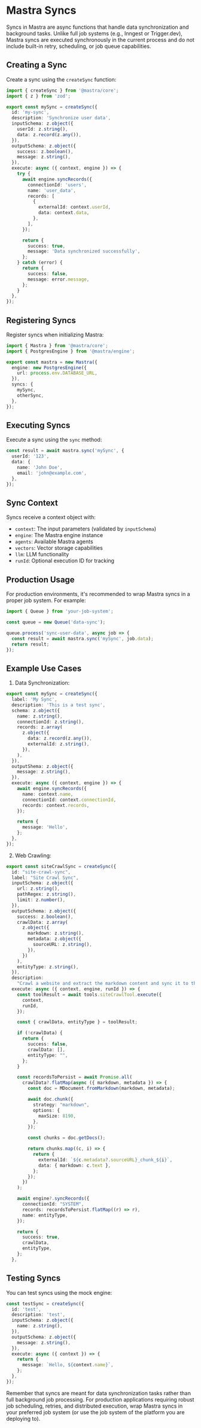 # Mastra Syncs

Syncs in Mastra are async functions that handle data synchronization and background tasks. Unlike full job systems (e.g., Inngest or Trigger.dev), Mastra syncs are executed synchronously in the current process and do not include built-in retry, scheduling, or job queue capabilities.

## Creating a Sync

Create a sync using the `createSync` function:

```typescript
import { createSync } from '@mastra/core';
import { z } from 'zod';

export const mySync = createSync({
  id: 'my-sync',
  description: 'Synchronize user data',
  inputSchema: z.object({
    userId: z.string(),
    data: z.record(z.any()),
  }),
  outputSchema: z.object({
    success: z.boolean(),
    message: z.string(),
  }),
  execute: async ({ context, engine }) => {
    try {
      await engine.syncRecords({
        connectionId: 'users',
        name: 'user_data',
        records: [
          {
            externalId: context.userId,
            data: context.data,
          },
        ],
      });

      return {
        success: true,
        message: 'Data synchronized successfully',
      };
    } catch (error) {
      return {
        success: false,
        message: error.message,
      };
    }
  },
});
```

## Registering Syncs

Register syncs when initializing Mastra:

```typescript
import { Mastra } from '@mastra/core';
import { PostgresEngine } from '@mastra/engine';

export const mastra = new Mastra({
  engine: new PostgresEngine({
    url: process.env.DATABASE_URL,
  }),
  syncs: {
    mySync,
    otherSync,
  },
});
```

## Executing Syncs

Execute a sync using the `sync` method:

```typescript
const result = await mastra.sync('mySync', {
  userId: '123',
  data: {
    name: 'John Doe',
    email: 'john@example.com',
  },
});
```

## Sync Context

Syncs receive a context object with:

- `context`: The input parameters (validated by `inputSchema`)
- `engine`: The Mastra engine instance
- `agents`: Available Mastra agents
- `vectors`: Vector storage capabilities
- `llm`: LLM functionality
- `runId`: Optional execution ID for tracking

## Production Usage

For production environments, it's recommended to wrap Mastra syncs in a proper job system. For example:

```typescript
import { Queue } from 'your-job-system';

const queue = new Queue('data-sync');

queue.process('sync-user-data', async job => {
  const result = await mastra.sync('mySync', job.data);
  return result;
});
```

## Example Use Cases

1. Data Synchronization:

```typescript filename="examples/vnext/src/mastra/syncs/index.ts"
export const mySync = createSync({
  label: 'My Sync',
  description: 'This is a test sync',
  schema: z.object({
    name: z.string(),
    connectionId: z.string(),
    records: z.array(
      z.object({
        data: z.record(z.any()),
        externalId: z.string(),
      }),
    ),
  }),
  outputShema: z.object({
    message: z.string(),
  }),
  execute: async ({ context, engine }) => {
    await engine.syncRecords({
      name: context.name,
      connectionId: context.connectionId,
      records: context.records,
    });

    return {
      message: 'Hello',
    };
  },
});
```

2. Web Crawling:

```typescript filename="examples/openapi-spec-writer/src/mastra/syncs/index.ts"
export const siteCrawlSync = createSync({
  id: "site-crawl-sync",
  label: "Site Crawl Sync",
  inputSchema: z.object({
    url: z.string(),
    pathRegex: z.string(),
    limit: z.number(),
  }),
  outputSchema: z.object({
    success: z.boolean(),
    crawlData: z.array(
      z.object({
        markdown: z.string(),
        metadata: z.object({
          sourceURL: z.string(),
        }),
      })
    ),
    entityType: z.string(),
  }),
  description:
    "Crawl a website and extract the markdown content and sync it to the database",
  execute: async ({ context, engine, runId }) => {
    const toolResult = await tools.siteCrawlTool.execute({
      context,
      runId,
    });

    const { crawlData, entityType } = toolResult;

    if (!crawlData) {
      return {
        success: false,
        crawlData: [],
        entityType: "",
      };
    }

    const recordsToPersist = await Promise.all(
      crawlData?.flatMap(async ({ markdown, metadata }) => {
        const doc = MDocument.fromMarkdown(markdown, metadata);

        await doc.chunk({
          strategy: "markdown",
          options: {
            maxSize: 8190,
          },
        });

        const chunks = doc.getDocs();

        return chunks.map((c, i) => {
          return {
            externalId: `${c.metadata?.sourceURL}_chunk_${i}`,
            data: { markdown: c.text },
          };
        });
      })
    );

    await engine?.syncRecords({
      connectionId: "SYSTEM",
      records: recordsToPersist.flatMap((r) => r),
      name: entityType,
    });

    return {
      success: true,
      crawlData,
      entityType,
    };
  },
```

## Testing Syncs

You can test syncs using the mock engine:

```typescript filename="packages/core/src/sync/sync.test.ts"
const testSync = createSync({
  id: 'test',
  description: 'test',
  inputSchema: z.object({
    name: z.string(),
  }),
  outputSchema: z.object({
    message: z.string(),
  }),
  execute: async ({ context }) => {
    return {
      message: `Hello, ${context.name}`,
    };
  },
});
```

Remember that syncs are meant for data synchronization tasks rather than full background job processing. For production applications requiring robust job scheduling, retries, and distributed execution, wrap Mastra syncs in your preferred job system (or use the job system of the platform you are deploying to).
